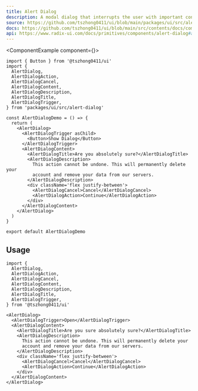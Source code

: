 ```yaml
---
title: Alert Dialog
description: A modal dialog that interrupts the user with important content and expects a response.
source: https://github.com/tszhong0411/ui/blob/main/packages/ui/src/alert-dialog.tsx
docs: https://github.com/tszhong0411/ui/blob/main/src/contents/docs/components/alert-dialog.mdx
api: https://www.radix-ui.com/docs/primitives/components/alert-dialog#api-reference
---
```


<ComponentExample component={<AlertDialogDemo />}>
  ```tsx
  import { Button } from '@tszhong0411/ui'
  import {
    AlertDialog,
    AlertDialogAction,
    AlertDialogCancel,
    AlertDialogContent,
    AlertDialogDescription,
    AlertDialogTitle,
    AlertDialogTrigger,
  } from 'packages/ui/src/alert-dialog'

  const AlertDialogDemo = () => {
    return (
      <AlertDialog>
        <AlertDialogTrigger asChild>
          <Button>Show Dialog</Button>
        </AlertDialogTrigger>
        <AlertDialogContent>
          <AlertDialogTitle>Are you absolutely sure?</AlertDialogTitle>
          <AlertDialogDescription>
            This action cannot be undone. This will permanently delete your
            account and remove your data from our servers.
          </AlertDialogDescription>
          <div className='flex justify-between'>
            <AlertDialogCancel>Cancel</AlertDialogCancel>
            <AlertDialogAction>Continue</AlertDialogAction>
          </div>
        </AlertDialogContent>
      </AlertDialog>
    )
  }

  export default AlertDialogDemo
  ```
</ComponentExample>

## Usage

```tsx
import {
  AlertDialog,
  AlertDialogAction,
  AlertDialogCancel,
  AlertDialogContent,
  AlertDialogDescription,
  AlertDialogTitle,
  AlertDialogTrigger,
} from '@tszhong0411/ui'
```

```tsx
<AlertDialog>
  <AlertDialogTrigger>Open</AlertDialogTrigger>
  <AlertDialogContent>
    <AlertDialogTitle>Are you sure absolutely sure?</AlertDialogTitle>
    <AlertDialogDescription>
      This action cannot be undone. This will permanently delete your
      account and remove your data from our servers.
    </AlertDialogDescription>
    <div className='flex justify-between'>
      <AlertDialogCancel>Cancel</AlertDialogCancel>
      <AlertDialogAction>Continue</AlertDialogAction>
    </div>
  </AlertDialogContent>
</AlertDialog>
```
